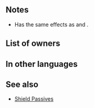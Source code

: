 {{SkillPage Tabs}}{{Passive
|name=Dragoon Shield
|type=A
|exclusive=1
|canUseMove={{MoveList|All}}
|canUseWeapon={{WeaponList|All}}
|1name=Dragoon Shield
|1tagid=SID_赤い竜騎士の盾
|1effect=Neutralizes "effective against flying" bonuses. Grants Atk/Spd/Def+3.
|1required=-
|1cost=300
|statModifiers1=0,3,3,3,0
|properties=random_owner
}}
==Notes==
* Has the same effects as {{St|Iote's Shield}} and {{St|Squad Ace BY 3}}.
{{Effectiveness neutralization|Flying}}

==List of owners==
{{Skill Hero List}}
==In other languages==
{{OtherLanguages
|japanese=赤い竜騎士の盾
|german=Dragonerschild
|spanishEU=Escudo dragoon
|spanishLA=Escudo dragoon
|french=Bouclier carabin
|italian=Scudo dragone
|chineseTW=赤色龍騎士之盾
|portuguese=Escudo dragoon
}}
==See also==
* [[Shield Passives]]
{{See also skills|cond=Description LIKE '%Neutralizes "effective against flying%' AND WikiName!='Iotes Shield'}}
{{Passives Navbox|A}}